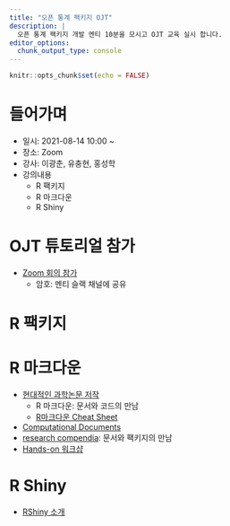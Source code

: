 ```yaml
---
title: "오픈 통계 팩키지 OJT"
description: |
  오픈 통계 팩키지 개발 멘티 10분을 모시고 OJT 교육 실시 합니다.
editor_options: 
  chunk_output_type: console
---
```


```r
knitr::opts_chunk$set(echo = FALSE)
```

# 들어가며 {#intro}

- 일시: 2021-08-14 10:00 ~
- 장소: Zoom
- 강사: 이광춘, 유충현, 홍성학
- 강의내용
    - R 팩키지
    - R 마크다운
    - R Shiny

# OJT 튜토리얼 참가

- [Zoom 회의 참가](https://yonsei.zoom.us/j/82629611307?pwd=ODdPU2o2OHdMVVRDaDZBVE94bTdjdz09)
    - 암호: 멘티 슬랙 채널에 공유

# R 팩키지 {#pkg}

# R 마크다운 {#rmarkdown}

- [현대적인 과학논문 저작](http://statkclee.github.io/modern-scientific-authoring/index-kr.html)
    - R 마크다운: 문서와 코드의 만남
    - [R마크다운 Cheat Sheet](https://statkclee.github.io/comp_document/rmarkdown-in-production.html)
- [Computational Documents](https://statkclee.github.io/comp_document/cd-netlify.html)
- [research compendia](https://statkclee.github.io/comp_document/cd_compendium.html): 문서와 팩키지의 만남
- [Hands-on 워크샵](https://festa.io/events/1726)

# R Shiny {#shiny}

- [RShiny 소개](https://aidenhong.com/presentations/shiny-introduction/shiny-introduction.html#1)

